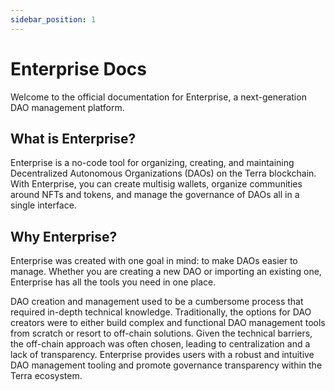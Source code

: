 ```yaml
---
sidebar_position: 1
---
```


# Enterprise Docs

Welcome to the official documentation for Enterprise, a next-generation DAO management platform.

## What is Enterprise?

Enterprise is a no-code tool for organizing, creating, and maintaining Decentralized Autonomous Organizations (DAOs) on the Terra blockchain. With Enterprise, you can create multisig wallets, organize communities around NFTs and tokens, and manage the governance of DAOs all in a single interface. 


## Why Enterprise?

Enterprise was created with one goal in mind: to make DAOs easier to manage. Whether you are creating a new DAO or importing an existing one, Enterprise has all the tools you need in one place. 

DAO creation and management used to be a cumbersome process that required in-depth technical knowledge. Traditionally, the options for DAO creators were to either build complex and functional DAO management tools from scratch or resort to off-chain solutions. Given the technical barriers, the off-chain approach was often chosen, leading to centralization and a lack of transparency. Enterprise provides users with a robust and intuitive DAO management tooling and promote governance transparency within the Terra ecosystem. 




